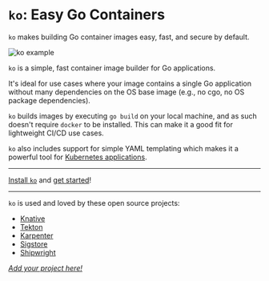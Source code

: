 
# `ko`: Easy Go Containers

`ko` makes building Go container images easy, fast, and secure by default.

<Bleed>![ko example](../public/demo.png)</Bleed>

`ko` is a simple, fast container image builder for Go applications.

It's ideal for use cases where your image contains a single Go application without many dependencies on the OS base image (e.g., no cgo, no OS package dependencies).

`ko` builds images by executing `go build` on your local machine, and as such doesn't require `docker` to be installed.
This can make it a good fit for lightweight CI/CD use cases.

`ko` also includes support for simple YAML templating which makes it a powerful tool for [Kubernetes applications](./features/k8s).

---

<Callout emoji="🏃">[Install `ko`](./install) and [get started](./get-started)!</Callout>

---

`ko` is used and loved by these open source projects:

- [Knative](https://knative.dev)
- [Tekton](https://tekton.dev)
- [Karpenter](https://karpenter.sh)
- [Sigstore](https://sigstore.dev)
- [Shipwright](https://shipwright.io)

[_Add your project here!_](https://github.com/imjasonh/ko.build/edit/main/pages/index.mdx)